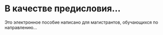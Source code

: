 # В качестве предисловия... {.unnumbered}

Это электронное пособие написано для магистрантов, обучающихся по направлению...
